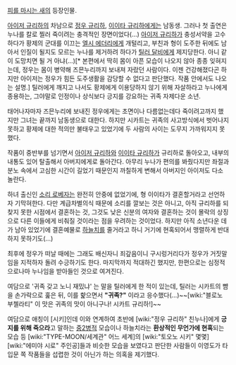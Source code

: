 [[피를 마시는 새]]의 등장인물.

[[아이저 규리하]]의 차남으로 [[정우 규리하]], [[이이타 규리하]]에게는 남동생. 그러나 첫 출연은 누나를 칼로 찔러 죽이려는 충격적인 장면이었다(...)
[[아이저 규리하]]가 충성서약을 고수하다가 황제의 군대를 이끄는 [[엘시 에더리]]에게 개털리고, 부친과 형이 도주한 뒤에도 남아서 인질이 될지도 모르는 누나를 제거하려 하다가 [[틸러 달비]]에게 제지당한다. 아니 같이 도망치면 될 거 아냐(...)[* 본편에서 딱히 몸이 아픈 모습이 나오지 않아 종종 잊혀지는데, 정우는 몸이 병약해 즈믄누리까지 보내져 자랐던 사람이다. 이젠 건강해졌다곤 하지만 아이저는 정우가 힘든 도주생활을 감당할 수 없다고 판단했다. 작품 안에서도 나오는 설명.] 틸러에게 깨지고 나서도 황제에게 이용당하지 않기 위해 자살하라고 누나에게 종용하는, 그야말로 인정이나 상식보다 긍지를 강요하는 귀족 자제다운 소년.

태어나자마자 즈믄누리에 보내진 정우에게는 초면이나 다름없는데다 죽이려고까지 했지만 그녀는 끝까지 남동생으로 대한다. 하지만 시카트는 귀족의 사고방식에서 벗어나지 못하고 황제에 대한 적의만 불태우고 있었기에 두 사람의 사이는 도무지 가까워지지 못했다.

작품이 중반부를 넘기면서 [[아이저 규리하]]와 [[이이타 규리하]]가 규리하로 돌아오고, 내부의 내통도 있어 탈출해서 아버지에게로 돌아간다. 아무리 누나가 편의를 봐줬다지만 좌절과 분노 속에서 고심한 시간이 길었기 때문인지 까칠하게 변해서 아버지인 아이저도 다소 놀란다.

하녀 출신인 [[소리 로베자]]는 완전히 안중에 없었기에, 형 이이타가 결혼할거라고 선언하자 기막혀한다. 다만 계급차별의식 때문에 소리를 깔보는 것은 아니고, 아직 규리하를 되찾지 못한 시점에서 결혼하는 것, 그것도 낮은 신분의 여자와 결혼하는 것이 몰락의 상징으로 다른 이들에게 비춰질 것이라는 점을 우려하는 것이었다. 하지만 아직 소년다운 데가 남아 있었기에 결혼예물로 [[하늘치]]를 줄거라고 하니 거기에 현혹되어서 맹렬하게 반대하지 못하기도(...)

최후에 정우가 떠날 때에는 그래도 배신자니 죄갚음이니 구시렁거리다가 정우가 거짓말임을 지적하자 돌려 수긍하기도 한다. 마지막까지 적대하긴 했지만, 한편으로는 심정적으로나마 누나임을 받아들인 것으로 여겨진다.

여담으로 '귀족 갖고 노니 재밌냐' 는 말을 틸러에게 한 적이 있는데, 틸러는 시카트의 뺨을 손가락으로 훑은 뒤, 이를 핥으면서 '''"귀족?"''' 이라고 응수했다(...)~~[wiki:"블로노 부첼라티" 이 맛은 귀족의 맛이 아니구나! 시카트 규리하!]~~

여담으로 애칭이 [시키]인데 이와 연계하여 초반에 [wiki:"정우 규리하" 친누나]에게 '''긍지를 위해 죽으라'''고 말하는 [[중2병]]적 모습이나 하늘치라는 '''환상적인 무언가에 현혹'''되는 모습 등 [wiki:"TYPE-MOON/세계관" 어느 세계]의 [wiki:"토오노 시키" 몇몇] [wiki:"에미야 시로" 주인공]들과 비슷한 모습을 보였다고 판단한 사람들이 이영도가 타입문 쪽 작품들을 섭렵한 것이 아닌가 하는 의혹을 제기했다.
